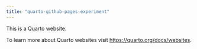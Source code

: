 ```yaml
---
title: "quarto-github-pages-experiment"
---
```


This is a Quarto website.

To learn more about Quarto websites visit <https://quarto.org/docs/websites>.
